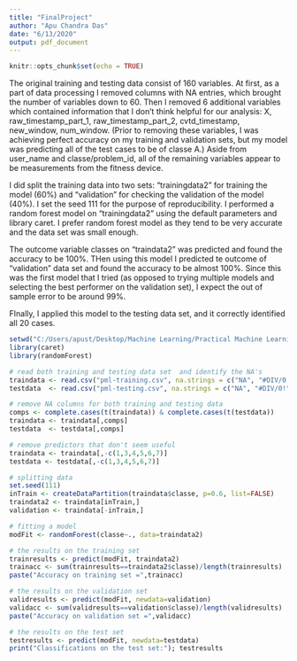 ---
title: "FinalProject"
author: "Apu Chandra Das"
date: "6/13/2020"
output: pdf_document
---

```{r setup, include=FALSE}
knitr::opts_chunk$set(echo = TRUE)
```

The original training and testing data consist of 160 variables. At first, as a part of data processing I removed columns with NA entries, which brought the number of variables down to 60. Then I removed 6 additional variables which contained information that I don't think helpful for our analysis: X, raw_timestamp_part_1, raw_timestamp_part_2, cvtd_timestamp, new_window, num_window. (Prior to removing these variables, I was achieving perfect accuracy on my training and validation sets, but my model was predicting all of the test cases to be of classe A.) Aside from user_name and classe/problem_id, all of the remaining variables appear to be measurements from the fitness device.

I did split the training data into two sets: "trainingdata2" for training the model (60%) and "validation" for checking the validation of the model (40%). I set the seed 111 for the purpose of reproducibility. I performed a random forest model on "trainingdata2" using the default parameters and library caret. I prefer random forest model as they tend to be very accurate  and the data set was small enough.

The outcome variable classes on "traindata2" was predicted and found the accuracy to be 100%. THen using this model I predicted te outcome of "validation" data set and found the accuracy to be almost 100%. Since this was the first model that I tried (as opposed to trying multiple models and selecting the best performer on the validation set), I expect the out of sample error to be around 99%.

FInally, I applied this model to the testing data set, and it correctly identified all 20 cases.



```{r, warning=FALSE}
setwd("C:/Users/apust/Desktop/Machine Learning/Practical Machine Learning JHU")
library(caret)
library(randomForest)

# read both training and testing data set  and identify the NA's
traindata <- read.csv("pml-training.csv", na.strings = c("NA", "#DIV/0!", ""))
testdata  <- read.csv("pml-testing.csv", na.strings = c("NA", "#DIV/0!", ""))

# remove NA columns for both training and testing data
comps <- complete.cases(t(traindata)) & complete.cases(t(testdata))
traindata <- traindata[,comps]
testdata  <- testdata[,comps]

# remove predictors that don't seem useful
traindata <- traindata[,-c(1,3,4,5,6,7)]
testdata <- testdata[,-c(1,3,4,5,6,7)]

# splitting data
set.seed(111)
inTrain <- createDataPartition(traindata$classe, p=0.6, list=FALSE)
traindata2 <- traindata[inTrain,]
validation <- traindata[-inTrain,]

# fitting a model
modFit <- randomForest(classe~., data=traindata2)

# the results on the training set
trainresults <- predict(modFit, traindata2)
trainacc <- sum(trainresults==traindata2$classe)/length(trainresults)
paste("Accuracy on training set =",trainacc)

# the results on the validation set
validresults <- predict(modFit, newdata=validation)
validacc <- sum(validresults==validation$classe)/length(validresults)
paste("Accuracy on validation set =",validacc)

# the results on the test set
testresults <- predict(modFit, newdata=testdata)
print("Classifications on the test set:"); testresults
```
